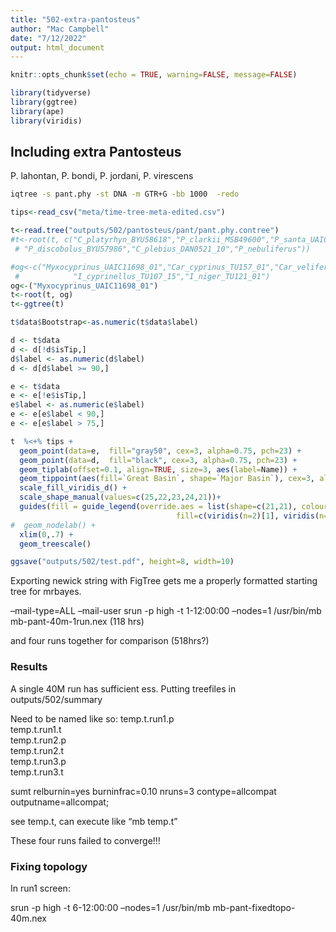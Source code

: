 ```yaml
---
title: "502-extra-pantosteus"
author: "Mac Campbell"
date: "7/12/2022"
output: html_document
---
```


```r
knitr::opts_chunk$set(echo = TRUE, warning=FALSE, message=FALSE)
```

```r
library(tidyverse)
library(ggtree)
library(ape)
library(viridis)
```

## Including extra Pantosteus
P. lahontan, P. bondi, P. jordani, P. virescens

```sh
iqtree -s pant.phy -st DNA -m GTR+G -bb 1000  -redo
```

```r
tips<-read_csv("meta/time-tree-meta-edited.csv")
```

```r
t<-read.tree("outputs/502/pantosteus/pant/pant.phy.contree")
#t<-root(t, c("C_platyrhyn_BYU58618","P_clarkii_MSB49600","P_santa_UAIC12384_01","P_disco_yar_UAIC12776_01_2",
 # "P_discobolus_BYU57986","C_plebius_DAN0521_10","P_nebuliferus"))

#og<-c("Myxocyprinus_UAIC11698_01","Car_cyprinus_TU157_01","Car_velifer_TU108_16","Car_carpio_UAIC11219_08","Cyc_elonga_UAIC11371_01","Cyc_merdion_UNL1_30",
 #            "I_cyprinellus_TU107_15","I_niger_TU121_01")
og<-("Myxocyprinus_UAIC11698_01")
t<-root(t, og)
t<-ggtree(t)

t$data$Bootstrap<-as.numeric(t$data$label)

d <- t$data
d <- d[!d$isTip,]
d$label <- as.numeric(d$label)
d <- d[d$label >= 90,]

e <- t$data
e <- e[!e$isTip,]
e$label <- as.numeric(e$label)
e <- e[e$label < 90,]
e <- e[e$label > 75,]

t  %<+% tips +
  geom_point(data=e,  fill="gray50", cex=3, alpha=0.75, pch=23) +
  geom_point(data=d,  fill="black", cex=3, alpha=0.75, pch=23) +
  geom_tiplab(offset=0.1, align=TRUE, size=3, aes(label=Name)) +
  geom_tippoint(aes(fill=`Great Basin`, shape=`Major Basin`), cex=3, alpha=1) +
  scale_fill_viridis_d() +
  scale_shape_manual(values=c(25,22,23,24,21))+
  guides(fill = guide_legend(override.aes = list(shape=c(21,21), colour="black", 
                                     fill=c(viridis(n=2)[1], viridis(n=2)[2])))) +
#  geom_nodelab() +
  xlim(0,.7) +
  geom_treescale()

ggsave("outputs/502/test.pdf", height=8, width=10)
```


Exporting newick string with FigTree gets me a properly formatted starting tree for mrbayes.


--mail-type=ALL --mail-user
srun -p high -t 1-12:00:00 --nodes=1 /usr/bin/mb mb-pant-40m-1run.nex (118 hrs)

and four runs together for comparison (518hrs?)

### Results

A single 40M run has sufficient ess. Putting treefiles in outputs/502/summary

Need to be named like so: 
temp.t.run1.p      
temp.t.run1.t    
temp.t.run2.p    
temp.t.run2.t   
temp.t.run3.p   
temp.t.run3.t   

sumt relburnin=yes burninfrac=0.10  nruns=3 contype=allcompat outputname=allcompat;

see temp.t, can execute like "mb temp.t"

These four runs failed to converge!!! 

### Fixing topology 

In run1 screen:

srun -p high -t 6-12:00:00 --nodes=1 /usr/bin/mb mb-pant-fixedtopo-40m.nex